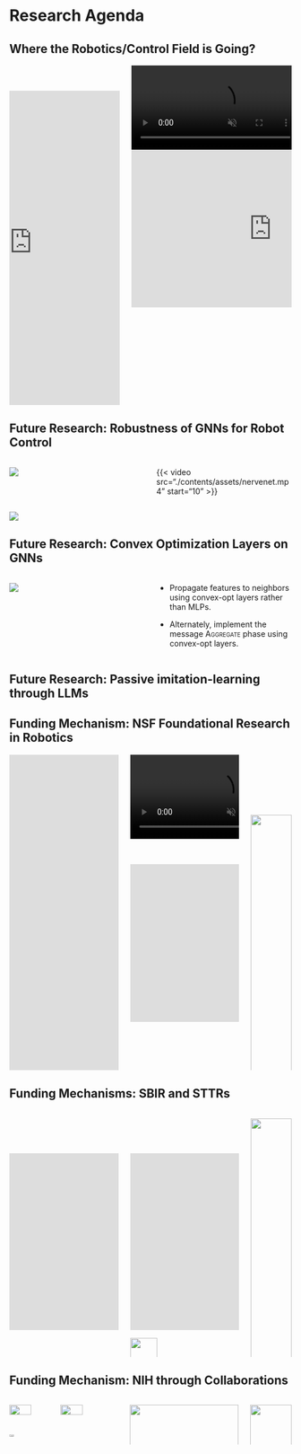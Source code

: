 # Research Agenda {visibility="uncounted"}

## Where the Robotics/Control Field is Going?


<div class="columns">

<div class="column" style="width:40%; position: left:80px;">

<br>

<iframe align="right" width="315" height="560"
src="https://youtube.com/embed/KM0YaWq1y4E?si=qWQsT5sCviY45VEq"
title="YouTube video player"
frameborder="0"
allow="accelerometer; autoplay; clipboard-write; encrypted-media; gyroscope; picture-in-picture; web-share"
allowfullscreen></iframe>

</div>

<div class="column" style="width:58%">
<!--{{< video ./contents/assets/PhysicalIntelligence_2min_v2_out.mp4 >}}-->

<video autoplay="false" muted="true" controls="" loop="" playsinline="" class="w-full mx-auto max-w-7xl mb-6 rounded-md"><source src="https://dnrjl01ydafck.cloudfront.net/v2/upload/PhysicalIntelligence_2min_v2_out.mp4" height="250" type="video/mp4"></video>

<iframe width="500" height="281" src="https://www.youtube.com/embed/cpraXaw7dyc?si=yANbdBlIkuAOhaFn?autoplay=1?mute=1" title="YouTube video player" frameborder="0" allow="accelerometer; autoplay; clipboard-write; encrypted-media; gyroscope; picture-in-picture; web-share" referrerpolicy="strict-origin-when-cross-origin" allowfullscreen></iframe>

</div>


</div>


## Future Research: Robustness of GNNs for Robot Control 


:::: {.columns}

::: {.column width="50%"}
![](./contents/assets/nervenet.png)
:::

::: {.column width="50%"}

{{< video src="./contents/assets/nervenet.mp4" start="10" >}}

<!--center>
<video autoplay="true" muted="true"><source src="./contents/assets/nervenet.mp4"></video>
</center-->

:::

::::

![](./contents/assets/gnn_robustness.jpg)


## Future Research: Convex Optimization Layers on GNNs {visibility="uncounted"}


:::: {.columns}

::: {.column width="50%"}
![](./contents/assets/convex_opt_layer.png)
:::

::: {.column width="50%"}

* Propagate features to neighbors using convex-opt layers rather than MLPs.

* Alternately, implement the message
<span style="font-variant:small-caps;">Aggregate</span> phase using convex-opt 
layers.

:::


::::



## Future Research: Passive imitation-learning through LLMs {visibility="uncounted"}



## Funding Mechanism: NSF Foundational Research in Robotics

<div class="columns">

<div class="column" style="width:40%">

<iframe width="500" height="281" src="https://www.youtube.com/embed/Av9z51QDNxg?si=tc6XAqDKaYwpxwFD" title="YouTube video player" frameborder="0" allow="accelerometer; autoplay; clipboard-write; encrypted-media; gyroscope; picture-in-picture; web-share" referrerpolicy="strict-origin-when-cross-origin" allowfullscreen></iframe>

<iframe width="500" height="281" src="https://www.youtube.com/embed/-_dttDbGhVA?si=kaXjNGkbsSlKi9s3?mute=1" title="YouTube video player" frameborder="0" allow="accelerometer; autoplay; clipboard-write; encrypted-media; gyroscope; picture-in-picture; web-share" referrerpolicy="strict-origin-when-cross-origin" allowfullscreen></iframe>

</div>

<div class="column" style="width:40%">
<!--{{< video ./contents/assets/PhysicalIntelligence_2min_v2_out.mp4 >}}-->

<video autoplay="false" muted="true" controls="" loop="" playsinline="" class="w-full mx-auto max-w-7xl mb-6 rounded-md"><source src="https://dnrjl01ydafck.cloudfront.net/v2/upload/PhysicalIntelligence_2min_v2_out.mp4" height="281" type="video/mp4"></video>

<br>

<iframe width="500" height="281" src="https://www.youtube.com/embed/cpraXaw7dyc?si=yANbdBlIkuAOhaFn?autoplay=1?mute=1" title="YouTube video player" frameborder="0" allow="accelerometer; autoplay; clipboard-write; encrypted-media; gyroscope; picture-in-picture; web-share" referrerpolicy="strict-origin-when-cross-origin" allowfullscreen></iframe>

</div>

<div class="column" style="width:15%">

&nbsp;

&nbsp;

&nbsp;

::: {layout="[[-1], [1], [-1]]"}
![](./contents/assets/nsf-logo.svg){width="100%"}
:::

</div>

</div>



## Funding Mechanisms: SBIR and STTRs {visibility="uncounted"}


<div class="columns">

<div class="column" style="width:40%">

&nbsp;

&nbsp;

<iframe width="560" height="315" src="https://www.youtube.com/embed/wkqyR81LgOc?si=0YICbgkrsU1Igh_X" title="YouTube video player" frameborder="0" allow="accelerometer; autoplay; clipboard-write; encrypted-media; gyroscope; picture-in-picture; web-share" referrerpolicy="strict-origin-when-cross-origin" allowfullscreen></iframe>

</div>

<div class="column" style="width:40%">

&nbsp;

&nbsp;

<iframe width="560" height="315" src="https://www.youtube.com/embed/UVOn-i8JZbE?si=JCOW_cdL0b1xFGMr" title="YouTube video player" frameborder="0" allow="accelerometer; autoplay; clipboard-write; encrypted-media; gyroscope; picture-in-picture; web-share" referrerpolicy="strict-origin-when-cross-origin" allowfullscreen></iframe>


![](./contents/assets/nsf-logo.svg){width="50%"}

</div>

<div class="column" style="width:15%">

::: {layout="[[1], [-1], [1], [-1], [1]]"}
![](./contents/assets/dod-logo.svg){width="100%"}

![](./contents/assets/doe-logo.svg){width="100%"}

![](./contents/assets/usda-logo.svg){width="100%"}
:::

</div>

</div>


## Funding Mechanism: NIH through Collaborations {visibility="uncounted"}


:::: {.columns}


::: {.column width="42%"}

::: {layout="[[1], [-1], [1], [-1], [1]]"}

![](./contents/assets/omor_pic6.png){width="45%" fig-align="center"}
![](./contents/assets/iss.avif){width="45%"}

![](./contents/assets/omor_pic3.png){height="20%"}
:::

:::


::: {.column width="42%"}
![](./contents/assets/nina_pic1.png){width="100%"}
:::

::: {.column width="16%"}

::: {layout="[[-1], [1], [-1], [1], [-1]]"}
![](./contents/assets/nih-logo.svg){width="100%"}

![](./contents/assets/omor_pic4.png){width="100%"}
:::

:::


::::